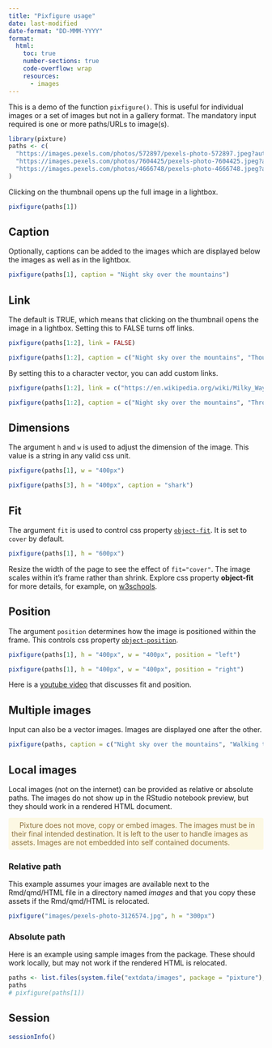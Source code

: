 ```yaml
---
title: "Pixfigure usage"
date: last-modified
date-format: "DD-MMM-YYYY"
format:
  html:
    toc: true
    number-sections: true
    code-overflow: wrap
    resources:
      - images
---
```


This is a demo of the function `pixfigure()`. This is useful for individual images or a set of images but not in a gallery format. The mandatory input required is one or more paths/URLs to image(s).

```r
library(pixture)
paths <- c(
  "https://images.pexels.com/photos/572897/pexels-photo-572897.jpeg?auto=compress&cs=tinysrgb&dpr=2&h=650&w=940",
  "https://images.pexels.com/photos/7604425/pexels-photo-7604425.jpeg?auto=compress&cs=tinysrgb&dpr=2&h=650&w=940",
  "https://images.pexels.com/photos/4666748/pexels-photo-4666748.jpeg?auto=compress&cs=tinysrgb&dpr=2&h=650&w=940"
)
```

Clicking on the thumbnail opens up the full image in a lightbox.

```r
pixfigure(paths[1])
```

## Caption

Optionally, captions can be added to the images which are displayed below the images as well as in the lightbox.

```r
pixfigure(paths[1], caption = "Night sky over the mountains")
```

## Link

The default is TRUE, which means that clicking on the thumbnail opens the image in a lightbox. Setting this to FALSE turns off links.

```r
pixfigure(paths[1:2], link = FALSE)
```

```r
pixfigure(paths[1:2], caption = c("Night sky over the mountains", "Though the dense rainforest"), link = FALSE)
```

By setting this to a character vector, you can add custom links.

```r
pixfigure(paths[1:2], link = c("https://en.wikipedia.org/wiki/Milky_Way", "https://en.wikipedia.org/wiki/Rainforest"))
```

```r
pixfigure(paths[1:2], caption = c("Night sky over the mountains", "Through the dense rainforest"), link = c("https://en.wikipedia.org/wiki/Milky_Way", "https://en.wikipedia.org/wiki/Rainforest"))
```

## Dimensions

The argument `h` and `w` is used to adjust the dimension of the image. This value is a string in any valid css unit.

```r
pixfigure(paths[1], w = "400px")
```

```r
pixfigure(paths[3], h = "400px", caption = "shark")
```

## Fit

The argument `fit` is used to control css property [`object-fit`](https://developer.mozilla.org/en-US/docs/Web/CSS/object-fit). It is set to `cover` by default.

```r
pixfigure(paths[1], h = "600px")
```

Resize the width of the page to see the effect of `fit="cover"`. The image scales within it's frame rather than shrink. Explore css property **object-fit** for more details, for example, on [w3schools](https://www.w3schools.com/css/css3_object-fit.asp).

## Position

The argument `position` determines how the image is positioned within the frame. This controls css property [`object-position`](https://developer.mozilla.org/en-US/docs/Web/CSS/object-position).

```r
pixfigure(paths[1], h = "400px", w = "400px", position = "left")
```

```r
pixfigure(paths[1], h = "400px", w = "400px", position = "right")
```

Here is a [youtube video](https://www.youtube.com/watch?v=6yAAV-uP0po) that discusses fit and position.

## Multiple images

Input can also be a vector images. Images are displayed one after the other.

```r
pixfigure(paths, caption = c("Night sky over the mountains", "Walking through dense woodland", "Out in the open seas"), h = "200px", w = "250px", position = "left")
```

## Local images

Local images (not on the internet) can be provided as relative or absolute paths. The images do not show up in the RStudio notebook preview, but they should work in a rendered HTML document.

<p style="color: #8a6d3b;background-color: #fcf8e3;border-color:#faebcc;padding: 6px;border-radius: 4px;" style="inline-block">
&nbsp; <i class="fas fa-exclamation-circle"></i> &nbsp; Pixture does not move, copy or embed images. The images must be in their final intended destination. It is left to the user to handle images as assets. Images are not embedded into self contained documents.
</p>

### Relative path

This example assumes your images are available next to the Rmd/qmd/HTML file in a directory named *images* and that you copy these assets if the Rmd/qmd/HTML is relocated.

```r
pixfigure("images/pexels-photo-3126574.jpg", h = "300px")
```

### Absolute path

Here is an example using sample images from the package. These should work locally, but may not work if the rendered HTML is relocated.

```r
paths <- list.files(system.file("extdata/images", package = "pixture"), full = TRUE)
paths
# pixfigure(paths[1])
```

## Session

```r
sessionInfo()
```
